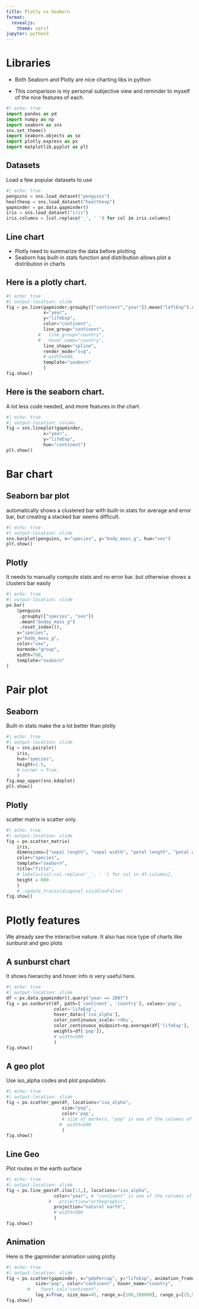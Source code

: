 ```yaml
---
title: Plotly vs Seaborn
format:
  revealjs: 
    theme: serif
jupyter: python3
---
```


# Libraries

- Both Seaborn and Plotly are nice charting libs in python

- This comparison is my personal subjective view and reminder to myself of the nice features of each.  

```python
#| echo: true
import pandas as pd
import numpy as np
import seaborn as sns
sns.set_theme()
import seaborn.objects as so
import plotly.express as px
import matplotlib.pyplot as plt
```

## Datasets

Load a few popular datasets to use

```python
#| echo: true
penguins = sns.load_dataset("penguins")
healthexp = sns.load_dataset("healthexp")
gapminder = px.data.gapminder()
iris = sns.load_dataset("iris")
iris.columns = [col.replace('_', ' ') for col in iris.columns]
```

## Line chart

- Plotly need to summarize the data before plotting 
- Seaborn has built-in stats function and distribution allows plot a distribution in charts

## Here is a plotly chart.

```python
#| echo: true
#| output-location: slide
fig = px.line(gapminder.groupby(["continent","year"]).mean("leftExp").reset_index(),
              x="year", 
              y="lifeExp", 
              color="continent", 
              line_group="continent", 
            #   line_group="country", 
            #   hover_name="country",
              line_shape="spline", 
              render_mode="svg",
              # width=600,
              template="seaborn"
              )
fig.show()
```

## Here is the seaborn chart. 

A lot less code needed, and more features in the chart.

```python
#| echo: true
#| output-location: column
fig = sns.lineplot(gapminder, 
              x="year", 
              y="lifeExp", 
              hue="continent")
plt.show()
```

# Bar chart 

## Seaborn bar plot 

automatically shows a clustered bar with built-in stats for average and error bar, but creating a stacked bar seems difficult.

```python
#| echo: true
#| output-location: slide
sns.barplot(penguins, x="species", y="body_mass_g", hue="sex")
plt.show()
```

## Plotly 

It needs to manually compute stats and no error bar. but otherwise shows a clusters bar easily

```python
#| echo: true
#| output-location: slide
px.bar(
    (penguins
     .groupby(["species", "sex"])
     .mean("boday_mass_g")
     .reset_index()),
    x="species",
    y="body_mass_g",
    color="sex",
    barmode="group",
    width=700,
    template="seaborn"
)
```

# Pair plot

## Seaborn 

Built-in stats make the a lot better than plotly

```python
#| echo: true
#| output-location: slide
fig = sns.pairplot(
    iris,
    hue="species",
    height=1.5,
    # corner = True,
    )
fig.map_upper(sns.kdeplot) 
plt.show()
```

## Plotly 

scatter matrix is scatter only.

```python
#| echo: true
#| output-location: slide
fig = px.scatter_matrix(
    iris,
    dimensions=["sepal length", "sepal width", "petal length", "petal width"],
    color="species",
    template="seaborn",
    title="Title",
    # labels={col:col.replace('_', ' ') for col in df.columns},
    height = 600
    )
    # .update_traces(diagonal_visible=False)
fig.show()
```

# Plotly features

We already see the interactive nature. It also has nice type of charts like sunburst and geo plots

## A sunburst chart 

It shows hierarchy and hover info is very useful here.

```python
#| echo: true
#| output-location: slide
df = px.data.gapminder().query("year == 2007")
fig = px.sunburst(df, path=['continent', 'country'], values='pop',
                  color='lifeExp', 
                  hover_data=['iso_alpha'],
                  color_continuous_scale='rdbu',
                  color_continuous_midpoint=np.average(df['lifeExp'], 
                  weights=df['pop']),
                  # width=500
                  )
fig.show()
```

## A geo plot 

Use iso_alpha codes and plot population. 

```python
#| echo: true
#| output-location: slide
fig = px.scatter_geo(df, locations="iso_alpha",
                     size="pop",
                     color='pop',
                     # size of markers, "pop" is one of the columns of gapminder
                    #  width=500
                     )
fig.show()
```

## Line Geo 

Plot routes in the earth surface

```python
#| echo: true
#| output-location: slide
fig = px.line_geo(df.iloc[:2,], locations="iso_alpha",
                  color="year", # "continent" is one of the columns of gapminder
                #   projection="orthographic",
                  projection="natural earth",
                  # width=500
                  )
fig.show()
```


## Animation

Here is the gapminder animation using plotly.

```python
#| echo: true
#| output-location: slide
fig = px.scatter(gapminder, x="gdpPercap", y="lifeExp", animation_frame="year", animation_group="country",
           size="pop", color="continent", hover_name="country", 
        #    facet_col="continent",
           log_x=True, size_max=45, range_x=[100,100000], range_y=[25,90])
fig.show()
```

